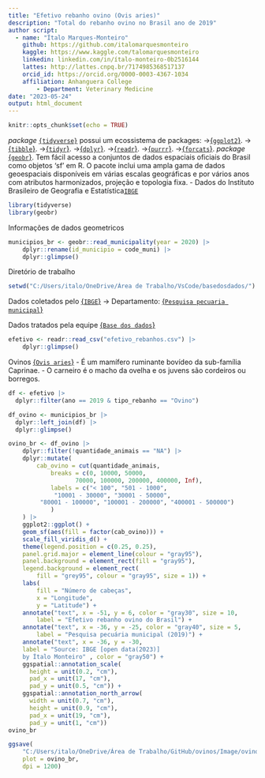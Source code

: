 ```yaml
---
title: "Efetivo rebanho ovino (Ovis aries)"
description: "Total do rebanho ovino no Brasil ano de 2019"
author script: 
  - name: "Ítalo Marques-Monteiro"
    github: https://github.com/italomarquesmonteiro
    kaggle: https://www.kaggle.com/talomarquesmonteiro
    linkedin: linkedin.com/in/ítalo-monteiro-0b2516144
    lattes: http://lattes.cnpq.br/7174985368517137
    orcid_id: https://orcid.org/0000-0003-4367-1034
    affiliation: Anhanguera College  
        - Department: Veterinary Medicine
date: "2023-05-24"
output: html_document
---
```

```r
knitr::opts_chunk$set(echo = TRUE)
```
 
   *package* [`{tidyverse}`](https://www.tidyverse.org) possui um ecossistema de packages:
                           ->[{`ggplot2`}](https://ggplot2.tidyverse.org/).
                            ->[{`tibble`}](https://tibble.tidyverse.org/).
                             ->[{`tidyr`}](https://tidyr.tidyverse.org/).
                              ->[{`dplyr`}](https://dplyr.tidyverse.org/).
                               ->[{`readr`}](https://readr.tidyverse.org/).
                                ->[{`purrr`}](https://purrr.tidyverse.org/).
                                 ->[{`forcats`}](https://forcats.tidyverse.org/).
   *package* [{`geobr`}](https://github.com/ipeaGIT/geobr). Tem fácil acesso a conjuntos de dados espaciais oficiais do Brasil como objetos 'sf' em R. O pacote inclui uma ampla gama de dados geoespaciais disponíveis em várias escalas geográficas e por vários anos com atributos harmonizados, projeção e topologia fixa.
                 - Dados do Instituto Brasileiro de Geografia e Estatística[`IBGE`](https://concla.ibge.gov.br/classificacoes/por-tema/codigo-de-areas/codigo-de-areas)

```r
library(tidyverse)
library(geobr)
```


Informações de dados geometricos 
  
```r
municipios_br <- geobr::read_municipality(year = 2020) |>
    dplyr::rename(id_municipio = code_muni) |>
    dplyr::glimpse()
```


Diretório de trabalho
```r
setwd("C:/Users/italo/OneDrive/Área de Trabalho/VsCode/basedosdados/")
```



Dados coletados pelo [{`IBGE`}](https://www.ibge.gov.br)
        -> Departamento: [{`Pesquisa pecuaria municipal`}](https://www.ibge.gov.br/estatisticas/economicas/agricultura-e-pecuaria/9107-producao-da-pecuaria-municipal.html?=&t=downloads)

Dados tratados pela equipe [{`Base dos dados`}](https://basedosdados.org)
```r
efetivo <- readr::read_csv("efetivo_rebanhos.csv") |>
    dplyr::glimpse()
```

Ovinos [{`Ovis aries`}](https://pt.wikipedia.org/wiki/Ovis_aries) 
    - É um mamífero ruminante bovídeo da sub-família Caprinae. 
    - O carneiro é o macho da ovelha e os juvens são cordeiros ou borregos.
```r
df <- efetivo |>
  dplyr::filter(ano == 2019 & tipo_rebanho == "Ovino")

df_ovino <- municipios_br |>
  dplyr::left_join(df) |>
  dplyr::glimpse()
```

```r
ovino_br <- df_ovino |>
    dplyr::filter(!quantidade_animais == "NA") |>
    dplyr::mutate(
        cab_ovino = cut(quantidade_animais,
            breaks = c(0, 10000, 50000,
                   70000, 100000, 200000, 400000, Inf),
            labels = c("< 100", "501 - 1000",
             "10001 - 30000", "30001 - 50000",
         "80001 - 100000", "100001 - 200000", "400001 - 500000")
            )
    ) |>
    ggplot2::ggplot() +
    geom_sf(aes(fill = factor(cab_ovino))) +
    scale_fill_viridis_d() +
    theme(legend.position = c(0.25, 0.25),
    panel.grid.major = element_line(colour = "gray95"),
    panel.background = element_rect(fill = "gray95"),
    legend.background = element_rect(
        fill = "grey95", colour = "gray95", size = 1)) +
    labs(
        fill = "Número de cabeças",
        x = "Longitude",
        y = "Latitude") +
    annotate("text", x = -51, y = 6, color = "gray30", size = 10,
        label = "Efetivo rebanho ovino do Brasil") +
    annotate("text", x = -36, y = -25, color = "gray40", size = 5,
        label = "Pesquisa pecuária municipal (2019)") +
    annotate("text", x = -36, y = -30,
    label = "Source: IBGE [open data(2023)]
    by Ítalo Monteiro" , color = "gray50") +
    ggspatial::annotation_scale(
      height = unit(0.2, "cm"),
      pad_x = unit(17, "cm"),
      pad_y = unit(0.5, "cm")) +
    ggspatial::annotation_north_arrow(
      width = unit(0.7, "cm"),
      height = unit(0.9, "cm"),
      pad_x = unit(19, "cm"),
      pad_y = unit(1, "cm"))
ovino_br
```


```r
ggsave(
    "C:/Users/italo/OneDrive/Área de Trabalho/GitHub/ovinos/Image/ovino_br.png",
    plot = ovino_br,
    dpi = 1200)
```


